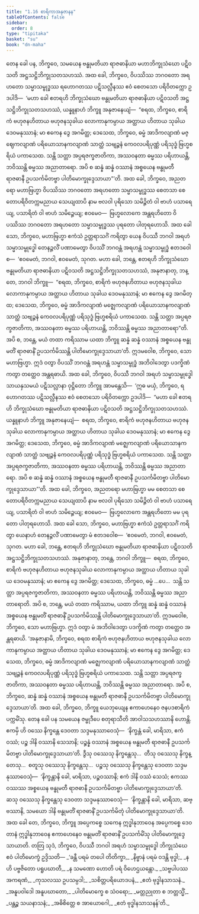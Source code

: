 ```yaml
---
title: "1.16 စာရိကာအနုဇာနန"
tableOfContents: false
sidebar:
  order: 8
type: "tipitaka"
basket: "su"
book: "dn-maha"
---
```



<DynamicBreadcrumb />

<Division number="86" book="dn-maha">

<Paragraph number="171" book="dn-maha">
တေန ခေါ ပန, ဘိက္ခဝေ, သမယေန ဗန္ဓုမတိယာ ရာဇဓာနိယာ မဟာဘိက္ခုသံဃော ပဋိဝသတိ အဋ္ဌသဋ္ဌိဘိက္ခုသတသဟဿံ. အထ ခေါ, ဘိက္ခဝေ, ဝိပဿိဿ ဘဂဝတော အရဟတော သမ္မာသမ္ဗုဒ္ဓဿ ရဟောဂတဿ ပဋိသလ္လီနဿ ဧဝံ စေတသော ပရိဝိတက္ကော ဥဒပါဒိ—  ‘မဟာ ခေါ ဧတရဟိ ဘိက္ခုသံဃော ဗန္ဓုမတိယာ ရာဇဓာနိယာ ပဋိဝသတိ အဋ္ဌသဋ္ဌိဘိက္ခုသတသဟဿံ, ယန္နူနာဟံ ဘိက္ခူ အနုဇာနေယျံ—  “စရထ, ဘိက္ခဝေ, စာရိကံ ဗဟုဇနဟိတာယ ဗဟုဇနသုခါယ လောကာနုကမ္ပာယ အတ္ထာယ ဟိတာယ သုခါယ ဒေဝမနုဿာနံ; မာ ဧကေန ဒွေ အဂမိတ္ထ; ဒေသေထ, ဘိက္ခဝေ, ဓမ္မံ အာဒိကလျာဏံ မဇ္ဈေကလျာဏံ ပရိယောသာနကလျာဏံ သာတ္ထံ သဗျဉ္ဇနံ ကေဝလပရိပုဏ္ဏံ ပရိသုဒ္ဓံ ဗြဟ္မစရိယံ ပကာသေထ. သန္တိ သတ္တာ အပ္ပရဇက္ခဇာတိကာ, အဿဝနတာ ဓမ္မဿ ပရိဟာယန္တိ, ဘဝိဿန္တိ ဓမ္မဿ အညာတာရော. အပိ စ ဆန္နံ ဆန္နံ ဝဿာနံ အစ္စယေန ဗန္ဓုမတီ ရာဇဓာနီ ဥပသင်္ကမိတဗ္ဗာ ပါတိမောက္ခုဒ္ဒေသာယာ”’တိ.
</Paragraph>

</Division>
<Division number="87" book="dn-maha">

<Paragraph number="172" book="dn-maha">
အထ ခေါ, ဘိက္ခဝေ, အညတရော မဟာဗြဟ္မာ ဝိပဿိဿ ဘဂဝတော အရဟတော သမ္မာသမ္ဗုဒ္ဓဿ စေတသာ စေတောပရိဝိတက္ကမညာယ သေယျထာပိ နာမ ဗလဝါ ပုရိသော သမိဉ္ဇိတံ ဝါ ဗာဟံ ပသာရေယျ, ပသာရိတံ ဝါ ဗာဟံ သမိဉ္ဇေယျ; ဧဝမေဝ—  ဗြဟ္မလောကေ အန္တရဟိတော ဝိပဿိဿ ဘဂဝတော အရဟတော သမ္မာသမ္ဗုဒ္ဓဿ ပုရတော ပါတုရဟောသိ. အထ ခေါ သော, ဘိက္ခဝေ, မဟာဗြဟ္မာ ဧကံသံ ဥတ္တရာသင်္ဂံ ကရိတွာ ယေန ဝိပဿီ ဘဂဝါ အရဟံ သမ္မာသမ္ဗုဒ္ဓေါ တေနဉ္ဇလိံ ပဏာမေတွာ ဝိပဿိံ ဘဂဝန္တံ အရဟန္တံ သမ္မာသမ္ဗုဒ္ဓံ ဧတဒဝေါစ—  ‘ဧဝမေတံ, ဘဂဝါ, ဧဝမေတံ, သုဂတ. မဟာ ခေါ, ဘန္တေ, ဧတရဟိ ဘိက္ခုသံဃော ဗန္ဓုမတိယာ ရာဇဓာနိယာ ပဋိဝသတိ အဋ္ဌသဋ္ဌိဘိက္ခုသတသဟဿံ, အနုဇာနာတု, ဘန္တေ, ဘဂဝါ ဘိက္ခူ—  “စရထ, ဘိက္ခဝေ, စာရိကံ ဗဟုဇနဟိတာယ ဗဟုဇနသုခါယ လောကာနုကမ္ပာယ အတ္ထာယ ဟိတာယ သုခါယ ဒေဝမနုဿာနံ; မာ ဧကေန ဒွေ အဂမိတ္ထ; ဒေသေထ, ဘိက္ခဝေ, ဓမ္မံ အာဒိကလျာဏံ မဇ္ဈေကလျာဏံ ပရိယောသာနကလျာဏံ သာတ္ထံ သဗျဉ္ဇနံ ကေဝလပရိပုဏ္ဏံ ပရိသုဒ္ဓံ ဗြဟ္မစရိယံ ပကာသေထ. သန္တိ သတ္တာ အပ္ပရဇက္ခဇာတိကာ, အဿဝနတာ ဓမ္မဿ ပရိဟာယန္တိ, ဘဝိဿန္တိ ဓမ္မဿ အညာတာရော”တိ. အပိ စ, ဘန္တေ, မယံ တထာ ကရိဿာမ ယထာ ဘိက္ခူ ဆန္နံ ဆန္နံ ဝဿာနံ အစ္စယေန ဗန္ဓုမတိံ ရာဇဓာနိံ ဥပသင်္ကမိဿန္တိ ပါတိမောက္ခုဒ္ဒေသာယာ’တိ. ဣဒမဝေါစ, ဘိက္ခဝေ, သော မဟာဗြဟ္မာ. ဣဒံ ဝတွာ ဝိပဿိံ ဘဂဝန္တံ အရဟန္တံ သမ္မာသမ္ဗုဒ္ဓံ အဘိဝါဒေတွာ ပဒက္ခိဏံ ကတွာ တတ္ထေဝ အန္တရဓာယိ.
</Paragraph>

</Division>
<Division number="88" book="dn-maha">

<Paragraph number="173" book="dn-maha">
အထ ခေါ, ဘိက္ခဝေ, ဝိပဿီ ဘဂဝါ အရဟံ သမ္မာသမ္ဗုဒ္ဓေါ သာယနှသမယံ ပဋိသလ္လာနာ ဝုဋ္ဌိတော ဘိက္ခူ အာမန္တေသိ—  ‘ဣဓ မယှံ, ဘိက္ခဝေ, ရဟောဂတဿ ပဋိသလ္လီနဿ ဧဝံ စေတသော ပရိဝိတက္ကော ဥဒပါဒိ—  “မဟာ ခေါ ဧတရဟိ ဘိက္ခုသံဃော ဗန္ဓုမတိယာ ရာဇဓာနိယာ ပဋိဝသတိ အဋ္ဌသဋ္ဌိဘိက္ခုသတသဟဿံ. ယန္နူနာဟံ ဘိက္ခူ အနုဇာနေယျံ—  စရထ, ဘိက္ခဝေ, စာရိကံ ဗဟုဇနဟိတာယ ဗဟုဇနသုခါယ လောကာနုကမ္ပာယ အတ္ထာယ ဟိတာယ သုခါယ ဒေဝမနုဿာနံ; မာ ဧကေန ဒွေ အဂမိတ္ထ; ဒေသေထ, ဘိက္ခဝေ, ဓမ္မံ အာဒိကလျာဏံ မဇ္ဈေကလျာဏံ ပရိယောသာနကလျာဏံ သာတ္ထံ သဗျဉ္ဇနံ ကေဝလပရိပုဏ္ဏံ ပရိသုဒ္ဓံ ဗြဟ္မစရိယံ ပကာသေထ. သန္တိ သတ္တာ အပ္ပရဇက္ခဇာတိကာ, အဿဝနတာ ဓမ္မဿ ပရိဟာယန္တိ, ဘဝိဿန္တိ ဓမ္မဿ အညာတာရော. အပိ စ ဆန္နံ ဆန္နံ ဝဿာနံ အစ္စယေန ဗန္ဓုမတီ ရာဇဓာနီ ဥပသင်္ကမိတဗ္ဗာ ပါတိမောက္ခုဒ္ဒေသာယာ”’တိ.
</Paragraph>

<Paragraph number="174" book="dn-maha">
အထ ခေါ, ဘိက္ခဝေ, အညတရော မဟာဗြဟ္မာ မမ စေတသာ စေတောပရိဝိတက္ကမညာယ သေယျထာပိ နာမ ဗလဝါ ပုရိသော သမိဉ္ဇိတံ ဝါ ဗာဟံ ပသာရေယျ, ပသာရိတံ ဝါ ဗာဟံ သမိဉ္ဇေယျ; ဧဝမေဝ—  ဗြဟ္မလောကေ အန္တရဟိတော မမ ပုရတော ပါတုရဟောသိ. အထ ခေါ သော, ဘိက္ခဝေ, မဟာဗြဟ္မာ ဧကံသံ ဥတ္တရာသင်္ဂံ ကရိတွာ ယေနာဟံ တေနဉ္ဇလိံ ပဏာမေတွာ မံ ဧတဒဝေါစ—  ‘ဧဝမေတံ, ဘဂဝါ, ဧဝမေတံ, သုဂတ. မဟာ ခေါ, ဘန္တေ, ဧတရဟိ ဘိက္ခုသံဃော ဗန္ဓုမတိယာ ရာဇဓာနိယာ ပဋိဝသတိ အဋ္ဌသဋ္ဌိဘိက္ခုသတသဟဿံ. အနုဇာနာတု, ဘန္တေ, ဘဂဝါ ဘိက္ခူ—  စရထ, ဘိက္ခဝေ, စာရိကံ ဗဟုဇနဟိတာယ ဗဟုဇနသုခါယ လောကာနုကမ္ပာယ အတ္ထာယ ဟိတာယ သုခါယ ဒေဝမနုဿာနံ; မာ ဧကေန ဒွေ အဂမိတ္ထ; ဒေသေထ, ဘိက္ခဝေ, ဓမ္မံ …ပေ…  သန္တိ သတ္တာ အပ္ပရဇက္ခဇာတိကာ, အဿဝနတာ ဓမ္မဿ ပရိဟာယန္တိ, ဘဝိဿန္တိ ဓမ္မဿ အညာတာရောတိ. အပိ စ, ဘန္တေ, မယံ တထာ ကရိဿာမ, ယထာ ဘိက္ခူ ဆန္နံ ဆန္နံ ဝဿာနံ အစ္စယေန ဗန္ဓုမတိံ ရာဇဓာနိံ ဥပသင်္ကမိဿန္တိ ပါတိမောက္ခုဒ္ဒေသာယာ’တိ. ဣဒမဝေါစ, ဘိက္ခဝေ, သော မဟာဗြဟ္မာ. ဣဒံ ဝတွာ မံ အဘိဝါဒေတွာ ပဒက္ခိဏံ ကတွာ တတ္ထေဝ အန္တရဓာယိ.
</Paragraph>

<Paragraph number="175" book="dn-maha">
‘အနုဇာနာမိ, ဘိက္ခဝေ, စရထ စာရိကံ ဗဟုဇနဟိတာယ ဗဟုဇနသုခါယ လောကာနုကမ္ပာယ အတ္ထာယ ဟိတာယ သုခါယ ဒေဝမနုဿာနံ; မာ ဧကေန ဒွေ အဂမိတ္ထ; ဒေသေထ, ဘိက္ခဝေ, ဓမ္မံ အာဒိကလျာဏံ မဇ္ဈေကလျာဏံ ပရိယောသာနကလျာဏံ သာတ္ထံ သဗျဉ္ဇနံ ကေဝလပရိပုဏ္ဏံ ပရိသုဒ္ဓံ ဗြဟ္မစရိယံ ပကာသေထ. သန္တိ သတ္တာ အပ္ပရဇက္ခဇာတိကာ, အဿဝနတာ ဓမ္မဿ ပရိဟာယန္တိ, ဘဝိဿန္တိ ဓမ္မဿ အညာတာရော. အပိ စ, ဘိက္ခဝေ, ဆန္နံ ဆန္နံ ဝဿာနံ အစ္စယေန ဗန္ဓုမတီ ရာဇဓာနီ ဥပသင်္ကမိတဗ္ဗာ ပါတိမောက္ခုဒ္ဒေသာယာ’တိ. အထ ခေါ, ဘိက္ခဝေ, ဘိက္ခူ ယေဘုယျေန ဧကာဟေနေဝ ဇနပဒစာရိကံ ပက္ကမိံသု.
</Paragraph>

</Division>
<Division number="89" book="dn-maha">

<Paragraph number="176" book="dn-maha">
တေန ခေါ ပန သမယေန ဇမ္ဗုဒီပေ စတုရာသီတိ အာဝါသသဟဿာနိ ဟောန္တိ. ဧကမှိ ဟိ ဝဿေ နိက္ခန္တေ ဒေဝတာ သဒ္ဒမနုဿာဝေသုံ—  ‘နိက္ခန္တံ ခေါ, မာရိသာ, ဧကံ ဝဿံ; ပဉ္စ ဒါနိ ဝဿာနိ သေသာနိ; ပဉ္စန္နံ ဝဿာနံ အစ္စယေန ဗန္ဓုမတီ ရာဇဓာနီ ဥပသင်္ကမိတဗ္ဗာ ပါတိမောက္ခုဒ္ဒေသာယာ’တိ. ဒွီသု ဝဿေသု နိက္ခန္တေသု…  တီသု ဝဿေသု နိက္ခန္တေသု…  စတူသု ဝဿေသု နိက္ခန္တေသု…  ပဉ္စသု ဝဿေသု နိက္ခန္တေသု ဒေဝတာ သဒ္ဒမနုဿာဝေသုံ—  ‘နိက္ခန္တာနိ ခေါ, မာရိသာ, ပဉ္စဝဿာနိ; ဧကံ ဒါနိ ဝဿံ သေသံ; ဧကဿ ဝဿဿ အစ္စယေန ဗန္ဓုမတီ ရာဇဓာနီ ဥပသင်္ကမိတဗ္ဗာ ပါတိမောက္ခုဒ္ဒေသာယာ’တိ. ဆသု ဝဿေသု နိက္ခန္တေသု ဒေဝတာ သဒ္ဒမနုဿာဝေသုံ—  ‘နိက္ခန္တာနိ ခေါ, မာရိသာ, ဆဗ္ဗဿာနိ, သမယော ဒါနိ ဗန္ဓုမတိံ ရာဇဓာနိံ ဥပသင်္ကမိတုံ ပါတိမောက္ခုဒ္ဒေသာယာ’တိ. အထ ခေါ တေ, ဘိက္ခဝေ, ဘိက္ခူ အပ္ပေကစ္စေ သကေန ဣဒ္ဓါနုဘာဝေန အပ္ပေကစ္စေ ဒေဝတာနံ ဣဒ္ဓါနုဘာဝေန ဧကာဟေနေဝ ဗန္ဓုမတိံ ရာဇဓာနိံ ဥပသင်္ကမိံသု ပါတိမောက္ခုဒ္ဒေသာယာတိ.
</Paragraph>

</Division>
<Division number="90" book="dn-maha">

<Paragraph number="177" book="dn-maha">
တတြ သုဒံ, ဘိက္ခဝေ, ဝိပဿီ ဘဂဝါ အရဟံ သမ္မာသမ္ဗုဒ္ဓေါ ဘိက္ခုသံဃေ ဧဝံ ပါတိမောက္ခံ ဥဒ္ဒိသတိ—
</Paragraph>

<Paragraph number="178" type="verses" book="dn-maha">
_‘ခန္တီ ပရမံ တပေါ တိတိက္ခာ,_  
_နိဗ္ဗာနံ ပရမံ ဝဒန္တိ ဗုဒ္ဓါ;_  
_န ဟိ ပဗ္ဗဇိတော ပရူပဃာတီ,_  
_န သမဏော ဟောတိ ပရံ ဝိဟေဌယန္တော._  

</Paragraph>

<Paragraph number="179" type="verses" book="dn-maha">
_သဗ္ဗပါပဿ အကရဏံ,_  
_ကုသလဿ ဥပသမ္ပဒါ;_  
_သစိတ္တပရိယောဒပနံ,_  
_ဧတံ ဗုဒ္ဓါနသာသနံ._  

</Paragraph>

<Paragraph number="180" type="verses" book="dn-maha">
_အနူပဝါဒေါ အနူပဃာတော,_  
_ပါတိမောက္ခေ စ သံဝရော;_  
_မတ္တညုတာ စ ဘတ္တသ္မိံ,_  
_ပန္တဉ္စ သယနာသနံ;_  
_အဓိစိတ္တေ စ အာယောဂေါ,_  
_ဧတံ ဗုဒ္ဓါနသာသနန်’တိ._
</Paragraph>
</Division>